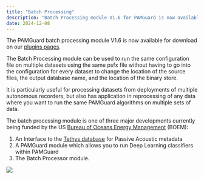 ```yaml
---
title: "Batch Processing"
description: "Batch Processing module V1.6 for PAMGuard is now available"
date: 2024-12-08
---
```


The PAMGuard batch processing module V1.6 is now available for download on our [plugins pages](../plugins/plugins.qmd).

The Batch Processing module can be used to run the same configuration file on multiple datasets using the same psfx file without having to go into the configuration for every dataset to change the location of the source files, the output database name, and the location of the binary store.

It is particularly useful for processing datasets from deployments of multiple autonomous recorders, but also has application in reprocessing of any data where you want to run the same PAMGuard algorithms on multiple sets of data.

The batch processing module is one of three major developments currently being funded by the US [Bureau of Oceans Energy Management](https://www.boem.gov/) (BOEM):

1.  An Interface to the [Tethys database](https://tethys.sdsu.edu/) for Passive Acoustic metadata
2.  A PAMGuard module which allows you to run Deep Learning classifiers within PAMGuard
3.  The Batch Processor module.

![](images/BOEM_Logo_Web_Header.png)
